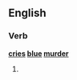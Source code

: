 ==English==

===Verb===
'''[[cries]] [[blue]] [[murder]]'''

# {{third-person singular of|[[cry blue murder]]}}